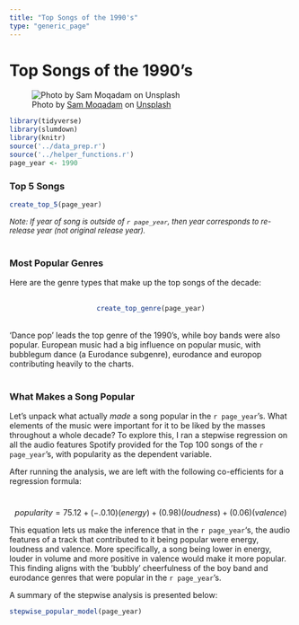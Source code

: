 ```yaml
---
title: "Top Songs of the 1990's"
type: "generic_page"
---
```


<style>
p.caption {
 font-size: 10pt;   
}
</style>

# Top Songs of the 1990's

![Photo by [Sam Moqadam](https://unsplash.com/@sammoqadam?utm_source=unsplash&utm_medium=referral&utm_content=creditCopyText) on [Unsplash](https://unsplash.com/s/photos/rock-guitar?utm_source=unsplash&utm_medium=referral&utm_content=creditCopyText)](/./1990s_files/yellow_guitar_crop.jpg)


```r
library(tidyverse)
library(slumdown)
library(knitr)
source('../data_prep.r')
source('../helper_functions.r')
page_year <- 1990

```

### Top 5 Songs
```r
create_top_5(page_year)
```
<font size="2">*Note: If year of song is outside of `r page_year`, then year corresponds to re-release year (not original release year).* </font>
<br>
<br> 

### Most Popular Genres 
Here are the genre types that make up the top songs of the decade: 
<br>
<br>
<center>
```r
create_top_genre(page_year)

```
</center>
<br> 
'Dance pop' leads the top genre of the 1990's, while boy bands were also popular. European music had a big influence on popular music, with bubblegum dance (a Eurodance subgenre), eurodance and europop contributing heavily to the charts. 
<br>
<br>


### What Makes a Song Popular 

Let's unpack what actually *made* a song popular in the `r page_year`'s. What elements of the music were important for it to be liked by the masses throughout a whole decade? To explore this, I ran a stepwise regression on all the audio features Spotify provided for the Top 100 songs of the `r page_year`'s, with popularity as the dependent variable. 

After running the analysis, we are left with the following co-efficients for a regression formula: 

<br> <center>
$$
popularity = 75.12 + (-.0.10)(energy) + (0.98)(loudness) + (0.06)(valence)
$$
</center>
This equation lets us make the inference that in the `r page_year`'s, the audio features of a track that contributed to it being popular were energy, loudness and valence. More specifically, a song being lower in energy, louder in volume and more positive in valence would make it more popular. This finding aligns with the 'bubbly' cheerfulness of the boy band and eurodance genres that were popular in the `r page_year`'s. 

A summary of the stepwise analysis is presented below:  
```r
stepwise_popular_model(page_year)
```